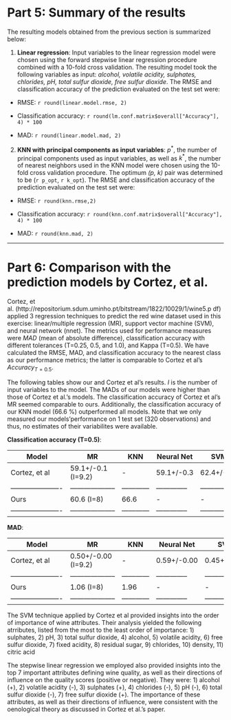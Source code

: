 # Part 5: Summary of the results

The resulting models obtained from the previous section is summarized below:

1. **Linear regression**: Input variables to the linear regression model were chosen using the forward stepwise linear regression procedure combined with a 10-fold cross validation. The resulting model took the following variables as input: *alcohol, volatile acidity, sulphates, chlorides, pH, total sulfur dioxide, free sulfur dioxide*. The RMSE and classification accuracy of the prediction evaluated on the test set were:

  + RMSE: `r round(linear.model.rmse, 2)`

  + Classification accuracy: `r round(lm.conf.matrix$overall["Accuracy"], 4) * 100`
  
  + MAD: `r round(linear.model.mad, 2)`

2. **KNN with principal components as input variables**: $p^*$, the number of principal components used as input variables, as well as $k^*$, the number of nearest neighbors used in the KNN model were chosen using the 10-fold cross validation procedure. The optimum *(p, k)* pair was determined to be (`r p_opt`, `r k_opt`).  The RMSE and classification accuracy of the prediction evaluated on the test set were:

  + RMSE: `r round(knn.rmse,2)`

  + Classification accuracy: `r round(knn.conf.matrix$overall["Accuracy"], 4) * 100`
  
  + MAD: `r round(knn.mad, 2)`

***
# Part 6: Comparison with the prediction models by Cortez, et al.

Cortez, et al. (http://repositorium.sdum.uminho.pt/bitstream/1822/10029/1/wine5.p
df) applied 3 regression techniques to predict the red wine dataset used in this exercise: linear/multiple regression (MR), support vector machine (SVM), and neural network (nnet). The metrics used for performance measures were $MAD$ (mean of absolute difference), classification accuracy with different tolerances (T=0.25, 0.5, and 1.0), and Kappa (T=0.5). We have calculated the RMSE, MAD, and classification accuracy to the nearest class as our performance metrics; the latter is comparable to Cortez et al's $Accuracy_{T=0.5}$.
 
The following tables show our and Cortez et al's results. *I* is the number of input variables to the model. The MADs of our models were higher than those of Cortez et al.'s models. The classification accuracy of Cortez et al's MR seemed comparable to ours. Additionally, the classification accuracy of our KNN model (66.6 %) outperformed all models. Note that we only measured our models'performance on 1 test set (320 observations) and thus, no estimates of their variabilites were available.  

**Classification accuracy (T=0.5)**:

Model                 | MR                 | KNN        | Neural Net   | SVM         |  
----------------------|--------------------|------------|--------------|-------------|
Cortez, et al         |59.1+/-0.1 (I=9.2)  | -          | 59.1+/-0.3   | 62.4+/-0.4  |
----------------------|--------------------|------------|--------------|-------------|
Ours                  |60.6 (I=8)          | 66.6       |     -        |    -        |
----------------------|--------------------|------------|--------------|-------------|

**MAD**:

Model                 | MR                 | KNN        | Neural Net   | SVM         |  
----------------------|--------------------|------------|--------------|-------------|
Cortez, et al         |0.50+/-0.00 (I=9.2) | -          | 0.59+/-0.00  | 0.45+/-0.00 |
----------------------|--------------------|------------|--------------|-------------|
Ours                  |1.06  (I=8)         | 1.96       |     -        |    -        |
----------------------|--------------------|------------|--------------|-------------|

The SVM technique applied by Cortez et al provided insights into the order of importance of wine attributes. Their analysis yielded the following atrributes, listed from the most to the least order of importance: 1) sulphates, 2) pH, 3) total sulfur dioxide, 4) alcohol, 5) volatile acidity, 6) free sulfur dioxide, 7) fixed acidity, 8) residual sugar, 9) chlorides, 10) density, 11) citric acid

The stepwise linear regression we employed also provided insights into the top 7 important attributes defining wine quality, as well as their directions of influence on the quality scores (positive or negative). They were: 1) alcohol (+), 2) volatile acidity (-), 3) sulphates (+), 4) chlorides (-), 5) pH (-), 6) total sulfur dioxide (-), 7) free sulfur dioxide (+). The importance of these attributes, as well as their directions of influence, were consistent with the oenological theory as discussed in Cortez et al.'s paper. 